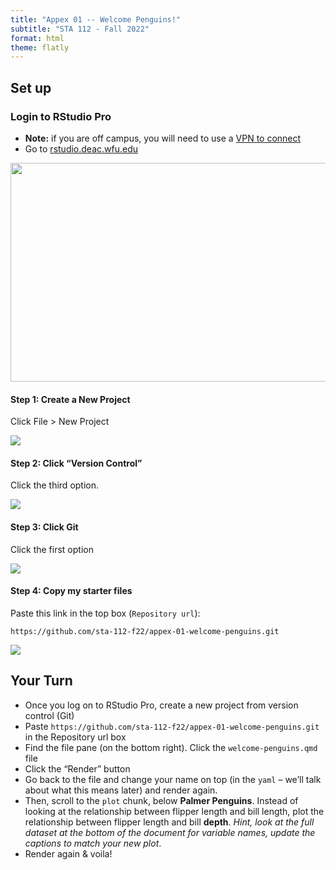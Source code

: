 ```yaml
---
title: "Appex 01 -- Welcome Penguins!"
subtitle: "STA 112 - Fall 2022"
format: html
theme: flatly
---
```


## Set up

### Login to RStudio Pro

- **Note:** if you are off campus, you will need to use a [VPN to connect](https://is.wfu.edu/services/vpn/)
- Go to [rstudio.deac.wfu.edu](rstudio.deac.wfu.edu)

![](img/01/rstudio-pro.png){width="1000" height="350"}

#### Step 1: Create a New Project

Click File > New Project

![](img/01/new-project.png)

#### Step 2: Click "Version Control"

Click the third option.

![](img/01/version-control.png)

#### Step 3: Click Git

Click the first option

![](img/01/git.png)

#### Step 4: Copy my starter files

Paste this link in the top box (`Repository url`):

`https://github.com/sta-112-f22/appex-01-welcome-penguins.git`

![](img/01/paste-link.png)

## Your Turn

- Once you log on to RStudio Pro, create a new project from version control (Git)
- Paste `https://github.com/sta-112-f22/appex-01-welcome-penguins.git` in the Repository url box
- Find the file pane (on the bottom right). Click the `welcome-penguins.qmd` file
- Click the "Render" button
- Go back to the file and change your name on top (in the `yaml` -- we'll talk about what this means later) and render again.
- Then, scroll to the `plot` chunk, below **Palmer Penguins**. Instead of looking at the relationship between flipper length and bill length, plot the relationship between flipper length and bill **depth**. _Hint, look at the full dataset at the bottom of the document for variable names, update the captions to match your new plot_. 
- Render again & voila!